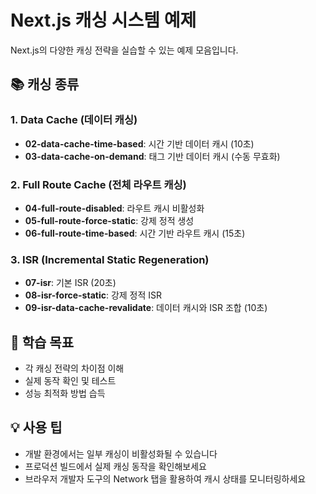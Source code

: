 # Next.js 캐싱 시스템 예제

Next.js의 다양한 캐싱 전략을 실습할 수 있는 예제 모음입니다.

## 📚 캐싱 종류

### 1. Data Cache (데이터 캐싱)

- **02-data-cache-time-based**: 시간 기반 데이터 캐시 (10초)
- **03-data-cache-on-demand**: 태그 기반 데이터 캐시 (수동 무효화)

### 2. Full Route Cache (전체 라우트 캐싱)

- **04-full-route-disabled**: 라우트 캐시 비활성화
- **05-full-route-force-static**: 강제 정적 생성
- **06-full-route-time-based**: 시간 기반 라우트 캐시 (15초)

### 3. ISR (Incremental Static Regeneration)

- **07-isr**: 기본 ISR (20초)
- **08-isr-force-static**: 강제 정적 ISR
- **09-isr-data-cache-revalidate**: 데이터 캐시와 ISR 조합 (10초)

## 🎯 학습 목표

- 각 캐싱 전략의 차이점 이해
- 실제 동작 확인 및 테스트
- 성능 최적화 방법 습득

## 💡 사용 팁

- 개발 환경에서는 일부 캐싱이 비활성화될 수 있습니다
- 프로덕션 빌드에서 실제 캐싱 동작을 확인해보세요
- 브라우저 개발자 도구의 Network 탭을 활용하여 캐시 상태를 모니터링하세요
